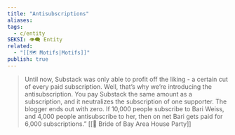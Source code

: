 ```yaml
---
title: "Antisubscriptions"
aliases: 
tags:
  - c/entity
SEKSI: 👁️‍🗨️ Entity
related:
  - "[[🗺️ Motifs|Motifs]]"
publish: true
---
```


> Until now, Substack was only able to profit off the liking - a certain cut of every paid subscription. Well, that’s why we’re introducing the antisubscription. You pay Substack the same amount as a subscription, and it neutralizes the subscription of one supporter. The blogger ends out with zero. If 10,000 people subscribe to Bari Weiss, and 4,000 people antisubscribe to her, then on net Bari gets paid for 6,000 subscriptions.”
> [[📰 Bride of Bay Area House Party]]

